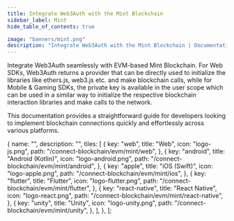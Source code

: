 ```yaml
---
title: Integrate Web3Auth with the Mint Blockchain
sidebar_label: Mint
hide_table_of_contents: true

image: "banners/mint.png"
description: "Integrate Web3Auth with the Mint Blockchain | Documentation - Web3Auth"
---
```



<SEO
  title="Integrate Web3Auth with the Mint Blockchain"
  description="Integrate Web3Auth with the Mint Blockchain | Documentation - Web3Auth"
  image="https://web3auth.io/docs/banners/mint.png"
  slug="/connect-blockchain/evm/mint"
/>

Integrate Web3Auth seamlessly with EVM-based Mint Blockchain. For Web SDKs, Web3Auth returns a
provider that can be directly used to initialize the libraries like ethers.js, web3.js etc. and make
blockchain calls, while for Mobile & Gaming SDKs, the private key is available in the user scope
which can be used in a similar way to initialize the respective blockchain interaction libraries and
make calls to the network.

This documentation provides a straightforward guide for developers looking to implement blockchain
connections quickly and effortlessly across various platforms.

  {
    name: "",
    description: "",
    tiles: [
      {
        key: "web",
        title: "Web",
        icon: "logo-js.png",
        path: "/connect-blockchain/evm/mint/web",
      },
      {
        key: "android",
        title: "Android (Kotlin)",
        icon: "logo-android.png",
        path: "/connect-blockchain/evm/mint/android",
      },
      {
        key: "apple",
        title: "iOS (Swift)",
        icon: "logo-apple.png",
        path: "/connect-blockchain/evm/mint/ios",
      },
      {
        key: "flutter",
        title: "Flutter",
        icon: "logo-flutter.png",
        path: "/connect-blockchain/evm/mint/flutter",
      },
      {
        key: "react-native",
        title: "React Native",
        icon: "logo-react.png",
        path: "/connect-blockchain/evm/mint/react-native",
      },
      {
        key: "unity",
        title: "Unity",
        icon: "logo-unity.png",
        path: "/connect-blockchain/evm/mint/unity",
      },
    ],
  },
];

<Tiles tileGroups={Mint} />
